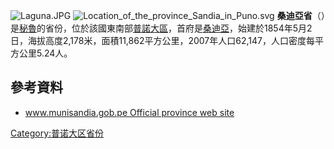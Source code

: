 [[Image:Laguna.JPG|right]]
[[File:Location_of_the_province_Sandia_in_Puno.svg|thumb]]
'''桑迪亞省'''（{{lang-es|Provincia de Sandia}}）是[[秘魯|秘魯]]的省份，位於該國東南部[[普諾大區|普諾大區]]，首府是[[桑迪亞|桑迪亞]]，始建於1854年5月2日，海拔高度2,178米，面積11,862平方公里，2007年人口62,147，人口密度每平方公里5.24人。

==參考資料==
* {{es icon}} [http://www.munisandia.gob.pe www.munisandia.gob.pe Official province web site] {{Wayback|url=http://www.munisandia.gob.pe/ |date=20200420004025 }}

{{coord|14.248245|S|69.431019|W|type:adm2nd_source:itwiki|display=title}}

{{秘魯省份|state=collapsed}}
{{秘鲁行政区划小作品}}
[[Category:普诺大区省份|Category:普诺大区省份]]